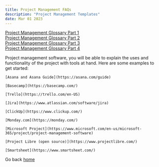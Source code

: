 ```yaml
---
title: Project Management FAQs
description: "Project Management Templates"
date: Mar 01 2023
---
```

 
[Project Management Glossary Part 1](https://docs.google.com/document/d/100bNgK8Ly_30OjVzjRPkxBNle-zF92YtclgXCg_doGU/template/preview)  
[Project Management Glossary Part 2](https://docs.google.com/document/d/1NnRFDj6zKTWb4ZnCWlMt2lXh7wZoF9uj9RnJKP56s3A/template/preview)  
[Project Management Glossary Part 3](https://docs.google.com/document/d/101xnQbFiwhFMBgq5C72yXeJy8I21u_YMHxqrNKDEpRM/template/preview)  
[Project Management Glossary Part 4](https://docs.google.com/document/d/1694KcfCmGsjHo3IfC7dmXBhekbcs6ZKDOWXB3p1JCs8/template/preview)  

Project management software, you will be able to explain the uses and functionality of the project with tools at hand. Here are some examples to get started:

    [Asana and Asana Guide](https://asana.com/guide) 

    [Basecamp](https://basecamp.com/) 

    [Trello](https://trello.com/en-US) 

    [Jira](https://www.atlassian.com/software/jira) 

    [ClickUp](https://www.clickup.com/) 

    [Monday.com](https://monday.com/) 

    [Microsoft Project](https://www.microsoft.com/en-us/microsoft-365/project/project-management-software) 
    
    [Project Libre (open source)](https://www.projectlibre.com/) 

    [Smartsheet](https://www.smartsheet.com/) 



    
Go back [home](/)    
 	


